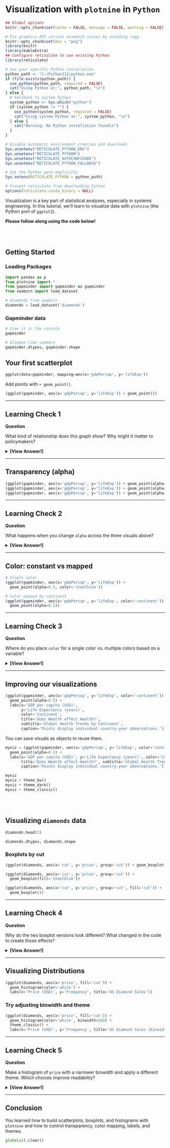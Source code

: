 # Visualization with `plotnine` in `Python`

```r
## Global options
knitr::opts_chunk$set(cache = FALSE, message = FALSE, warning = FALSE)

# Fix graphics API version mismatch issues by avoiding ragg
knitr::opts_chunk$set(dev = "png")
library(knitr)
library(kableExtra)
## Configure reticulate to use existing Python
library(reticulate)

# Use your specific Python installation
python_path <- "C:/Python312/python.exe"
if (file.exists(python_path)) {
  use_python(python_path, required = FALSE)
  cat("Using Python at:", python_path, "\n")
} else {
  # Fallback to system Python
  system_python <- Sys.which("python")
  if (system_python != "") {
    use_python(system_python, required = FALSE)
    cat("Using system Python at:", system_python, "\n")
  } else {
    cat("Warning: No Python installation found\n")
  }
}

# Disable automatic environment creation and downloads
Sys.unsetenv("RETICULATE_PYTHON_ENV")
Sys.unsetenv("RETICULATE_PYTHON") 
Sys.unsetenv("RETICULATE_AUTOCONFIGURE")
Sys.unsetenv("RETICULATE_PYTHON_FALLBACK")

# Set the Python path explicitly
Sys.setenv(RETICULATE_PYTHON = python_path)

# Prevent reticulate from downloading Python
options(reticulate.conda_binary = NULL)
```

Visualization is a key part of statistical analyses, especially in systems engineering. In this tutorial, we'll learn to visualize data with `plotnine` (the Python port of `ggplot2`).

**Please follow along using the code below!**

<br>
<br>

## Getting Started {.unnumbered}

### Loading Packages {.unnumbered}

```python
import pandas as p
from plotnine import *
from gapminder import gapminder as gapminder
from seaborn import load_dataset

# diamonds from seaborn
diamonds = load_dataset('diamonds')
```

### Gapminder data {-}

```python
# View it in the console
gapminder
```

```python
# Glimpse-like summary
gapminder.dtypes, gapminder.shape
```

## Your first scatterplot

```python
ggplot(data=gapminder, mapping=aes(x='gdpPercap', y='lifeExp'))
```

Add points with `+ geom_point()`.

```python
(ggplot(gapminder, aes(x='gdpPercap', y='lifeExp')) + geom_point())
```

---

## Learning Check 1 {.unnumbered .LC}

**Question**

What kind of relationship does this graph show? Why might it matter to policymakers?

<details><summary>**[View Answer!]**</summary>

As wealth per person (GDP per capita) increases, life expectancy rises quickly then tapers off. This shows a strong relationship between wealth and health.

</details>

---

## Transparency (alpha)

```python
(ggplot(gapminder, aes(x='gdpPercap', y='lifeExp')) + geom_point(alpha=0.2))
(ggplot(gapminder, aes(x='gdpPercap', y='lifeExp')) + geom_point(alpha=0.5))
(ggplot(gapminder, aes(x='gdpPercap', y='lifeExp')) + geom_point(alpha=1))
```

---

## Learning Check 2 {.unnumbered .LC}

**Question**

What happens when you change `alpha` across the three visuals above?

<details><summary>**[View Answer!]**</summary>

`alpha` controls transparency from 0 to 1. Higher values are more opaque; lower values are more transparent.

</details>

---

## Color: constant vs mapped

```python
# Single color
(ggplot(gapminder, aes(x='gdpPercap', y='lifeExp')) +
  geom_point(alpha=0.5, color='steelblue'))

# Color mapped by continent
(ggplot(gapminder, aes(x='gdpPercap', y='lifeExp', color='continent')) +
  geom_point(alpha=0.5))
```

---

## Learning Check 3 {.unnumbered .LC}

**Question**

Where do you place `color` for a single color vs. multiple colors based on a variable?

<details><summary>**[View Answer!]**</summary>

Single color: set `color` inside `geom_point(color='...')` (outside `aes`). Mapped colors: set `color` inside `aes(color='variable')`.

</details>

---

## Improving our visualizations

```python
(ggplot(gapminder, aes(x='gdpPercap', y='lifeExp', color='continent')) +
  geom_point(alpha=0.5) +
  labs(x='GDP per capita (USD)',
       y='Life Expectancy (years)',
       color='Continent',
       title='Does Wealth affect Health?',
       subtitle='Global Health Trends by Continent',
       caption='Points display individual country-year observations.'))
```

You can save visuals as objects to reuse them.

```python
myviz = (ggplot(gapminder, aes(x='gdpPercap', y='lifeExp', color='continent')) +
  geom_point(alpha=0.5) +
  labs(x='GDP per capita (USD)', y='Life Expectancy (years)', color='Continent',
       title='Does Wealth affect Health?', subtitle='Global Health Trends by Continent',
       caption='Points display individual country-year observations.'))

myviz
myviz + theme_bw()
myviz + theme_dark()
myviz + theme_classic()
```

<br>
<br>

## Visualizing `diamonds` data

```python
diamonds.head(3)
```

```python
diamonds.dtypes, diamonds.shape
```

### Boxplots by cut

```python
(ggplot(diamonds, aes(x='cut', y='price', group='cut')) + geom_boxplot())
```

```python
(ggplot(diamonds, aes(x='cut', y='price', group='cut')) +
  geom_boxplot(fill='steelblue'))
```

```python
(ggplot(diamonds, aes(x='cut', y='price', group='cut', fill='cut')) +
  geom_boxplot())
```

---

## Learning Check 4 {.unnumbered .LC}

**Question**

Why do the two boxplot versions look different? What changed in the code to create those effects?

<details><summary>**[View Answer!]**</summary>

Constant fill uses `geom_boxplot(fill='steelblue')`. Mapped fill uses `aes(fill='cut')` to color by variable.

</details>

---

## Visualizing Distributions

```python
(ggplot(diamonds, aes(x='price', fill='cut')) +
  geom_histogram(color='white') +
  labs(x='Price (USD)', y='Frequency', title='US Diamond Sales'))
```

### Try adjusting binwidth and theme

```python
(ggplot(diamonds, aes(x='price', fill='cut')) +
  geom_histogram(color='white', binwidth=500) +
  theme_classic() +
  labs(x='Price (USD)', y='Frequency', title='US Diamond Sales (binwidth=500)'))
```

---

## Learning Check 5 {.unnumbered .LC}

**Question**

Make a histogram of `price` with a narrower binwidth and apply a different theme. Which choices improve readability?

<details><summary>**[View Answer!]**</summary>

```python
(ggplot(diamonds, aes(x='price', fill='cut')) +
  geom_histogram(color='white', binwidth=250) +
  theme_bw() +
  labs(x='Price (USD)', y='Frequency'))
```

</details>

---

## Conclusion {.unnumbered}

You learned how to build scatterplots, boxplots, and histograms with `plotnine` and how to control transparency, color mapping, labels, and themes.

```python
globals().clear()
```


